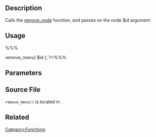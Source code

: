 == Description ==
Calls the [[remove_node]] function, and passes on the node $id argument.

== Usage ==
%%%<?php $wp_admin_bar->remove_menu( $id ); ?>%%%

== Parameters ==
{{Parameter|$id|string|The node ID of the Toolbar item you want to remove .}}

== Source File ==
<tt>remove_menu()</tt> is located in {{Trac|wp-includes/class-wp-admin-bar.php}}.

== Related ==
{{Toolbar Tags}}

{{Tag Footer}}

[[Category:Functions]]
{{copyedit}}